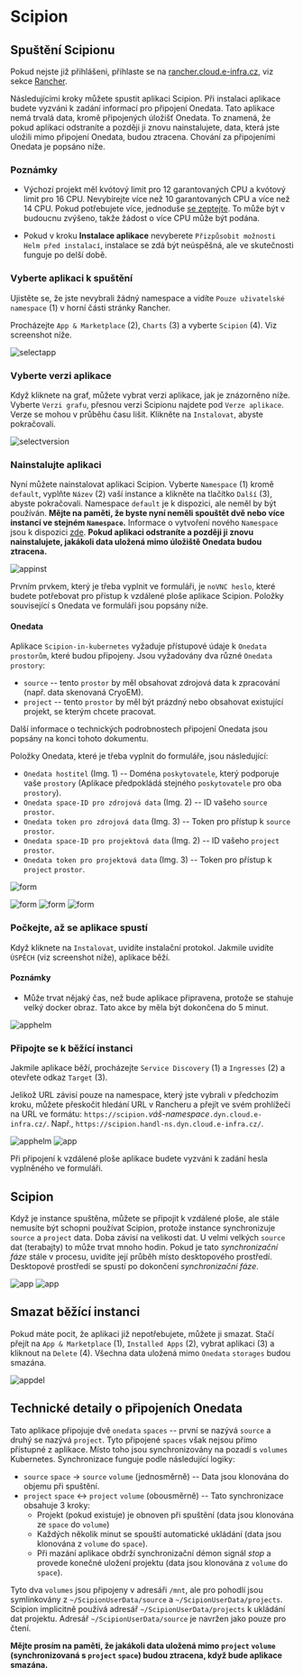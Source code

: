 # Scipion

## Spuštění Scipionu

Pokud nejste již přihlášeni, přihlaste se na [rancher.cloud.e-infra.cz](https://rancher.cloud.e-infra.cz), viz sekce [Rancher](../rancher/rancher).

Následujícími kroky můžete spustit aplikaci Scipion. Při instalaci aplikace budete vyzváni k zadání informací pro připojení Onedata. Tato aplikace nemá trvalá data, kromě připojených úložišť Onedata. To znamená, že pokud aplikaci odstraníte a později ji znovu nainstalujete, data, která jste uložili mimo připojení Onedata, budou ztracena. Chování za připojeními Onedata je popsáno níže.

### Poznámky

* Výchozí projekt měl kvótový limit pro 12 garantovaných CPU a kvótový limit pro 16 CPU. Nevybírejte více než 10 garantovaných CPU a více než 14 CPU. Pokud potřebujete více, jednoduše [se zeptejte](mailto:k8s@ics.muni.cz). To může být v budoucnu zvýšeno, takže žádost o více CPU může být podána.

* Pokud v kroku **Instalace aplikace** nevyberete `Přizpůsobit možnosti Helm před instalací`, instalace se zdá být neúspěšná, ale ve skutečnosti funguje po delší době.

### Vyberte aplikaci k spuštění

Ujistěte se, že jste nevybrali žádný namespace a vidíte `Pouze uživatelské namespace` (1) v horní části stránky Rancher.

Procházejte `App & Marketplace` (2), `Charts` (3) a vyberte `Scipion` (4). Viz screenshot níže.

![selectapp](/img/ceritsc/apps/scipion/rancher-apps.png)

### Vyberte verzi aplikace

Když kliknete na graf, můžete vybrat verzi aplikace, jak je znázorněno níže. Vyberte `Verzi grafu`, přesnou verzi Scipionu najdete pod `Verze aplikace`. Verze se mohou v průběhu času lišit. Klikněte na `Instalovat`, abyste pokračovali.

![selectversion](/img/ceritsc/apps/scipion/rancher-scipion.png)

### Nainstalujte aplikaci

Nyní můžete nainstalovat aplikaci Scipion. Vyberte `Namespace` (1) kromě `default`, vyplňte `Název` (2) vaší instance a klikněte na tlačítko `Další` (3), abyste pokračovali. Namespace `default` je k dispozici, ale neměl by být používán. **Mějte na paměti, že byste nyní neměli spouštět dvě nebo více instancí ve stejném `Namespace`.** Informace o vytvoření nového `Namespace` jsou k dispozici [zde](../rancher/quotas). **Pokud aplikaci odstraníte a později ji znovu nainstalujete, jakákoli data uložená mimo úložiště Onedata budou ztracena.**

![appinst](/img/ceritsc/apps/scipion/rancher-scipion-form.png)

Prvním prvkem, který je třeba vyplnit ve formuláři, je `noVNC heslo`, které budete potřebovat pro přístup k vzdálené ploše aplikace Scipion. Položky související s Onedata ve formuláři jsou popsány níže.

#### Onedata

Aplikace `Scipion-in-kubernetes` vyžaduje přístupové údaje k `Onedata` `prostorům`, které budou připojeny. Jsou vyžadovány dva různé `Onedata` `prostory`:
* `source` -- tento `prostor` by měl obsahovat zdrojová data k zpracování (např. data skenovaná CryoEM).
* `project` -- tento `prostor` by měl být prázdný nebo obsahovat existující projekt, se kterým chcete pracovat.

Další informace o technických podrobnostech připojení Onedata jsou popsány na konci tohoto dokumentu.

Položky Onedata, které je třeba vyplnit do formuláře, jsou následující:
* `Onedata hostitel` (Img. 1) -- Doména `poskytovatele`, který podporuje vaše `prostory` (Aplikace předpokládá stejného `poskytovatele` pro oba `prostory`).
* `Onedata space-ID pro zdrojová data` (Img. 2) -- ID vašeho `source` `prostor`.
* `Onedata token pro zdrojová data` (Img. 3) -- Token pro přístup k `source` `prostor`.
* `Onedata space-ID pro projektová data` (Img. 2) -- ID vašeho `project` `prostor`.
* `Onedata token pro projektová data` (Img. 3) -- Token pro přístup k `project` `prostor`.

![form](/img/ceritsc/apps/scipion/rancher-scipion-form2.png)

![form](/img/ceritsc/apps/scipion/onedata-host.png)
![form](/img/ceritsc/apps/scipion/onedata-spaceid.png)
![form](/img/ceritsc/apps/scipion/onedata-token.png)

### Počkejte, až se aplikace spustí

Když kliknete na `Instalovat`, uvidíte instalační protokol. Jakmile uvidíte `ÚSPĚCH` (viz screenshot níže), aplikace běží.

#### Poznámky

* Může trvat nějaký čas, než bude aplikace připravena, protože se stahuje velký docker obraz. Tato akce by měla být dokončena do 5 minut.

![apphelm](/img/ceritsc/apps/scipion/rancher-scipion-ready.png)

### Připojte se k běžící instanci

Jakmile aplikace běží, procházejte `Service Discovery` (1) a `Ingresses` (2) a otevřete odkaz `Target` (3).

Jelikož URL závisí pouze na namespace, který jste vybrali v předchozím kroku, můžete přeskočit hledání URL v Rancheru a přejít ve svém prohlížeči na URL ve formátu: `https://scipion.`*váš-namespace*`.dyn.cloud.e-infra.cz/`. Např., `https://scipion.handl-ns.dyn.cloud.e-infra.cz/`.

![apphelm](/img/ceritsc/apps/scipion/rancher-scipion-link.png)
![app](/img/ceritsc/apps/scipion/desktop-vnc.png)

Při připojení k vzdálené ploše aplikace budete vyzváni k zadání hesla vyplněného ve formuláři.

## Scipion

Když je instance spuštěna, můžete se připojit k vzdálené ploše, ale stále nemusíte být schopni používat Scipion, protože instance synchronizuje `source` a `project` data. Doba závisí na velikosti dat. U velmi velkých `source` dat (terabajty) to může trvat mnoho hodin. Pokud je tato *synchronizační fáze* stále v procesu, uvidíte její průběh místo desktopového prostředí. Desktopové prostředí se spustí po dokončení *synchronizační fáze*.


![app](/img/ceritsc/apps/scipion/desktop-cloning.png)
![app](/img/ceritsc/apps/scipion/desktop-xfce.png)

## Smazat běžící instanci

Pokud máte pocit, že aplikaci již nepotřebujete, můžete ji smazat. Stačí přejít na `App & Marketplace` (1), `Installed Apps` (2), vybrat aplikaci (3) a kliknout na `Delete` (4). Všechna data uložená mimo `Onedata` `storages` budou smazána.

![appdel](/img/ceritsc/apps/scipion/rancher-scipion-delete.png)

## Technické detaily o připojeních Onedata

Tato aplikace připojuje dvě `onedata` `spaces` -- první se nazývá `source` a druhý se nazývá `project`. Tyto připojené `spaces` však nejsou přímo přístupné z aplikace. Místo toho jsou synchronizovány na pozadí s `volumes` Kubernetes. Synchronizace funguje podle následující logiky:
* `source` `space` &rarr; `source` `volume` (jednosměrně) -- Data jsou klonována do objemu při spuštění.
* `project` `space` &harr; `project` `volume` (obousměrně) -- Tato synchronizace obsahuje 3 kroky:
    * Projekt (pokud existuje) je obnoven při spuštění (data jsou klonována ze `space` do `volume`)
    * Každých několik minut se spouští automatické ukládání (data jsou klonována z `volume` do `space`).
    * Při mazání aplikace obdrží synchronizační démon signál *stop* a provede konečné uložení projektu (data jsou klonována z `volume` do `space`).

Tyto dva `volumes` jsou připojeny v adresáři `/mnt`, ale pro pohodlí jsou symlinkovány z `~/ScipionUserData/source` a `~/ScipionUserData/projects`. Scipion implicitně používá adresář `~/ScipionUserData/projects` k ukládání dat projektu. Adresář `~/ScipionUserData/source` je navržen jako pouze pro čtení.

**Mějte prosím na paměti, že jakákoli data uložená mimo `project` `volume` (synchronizovaná s `project` `space`) budou ztracena, když bude aplikace smazána.**
